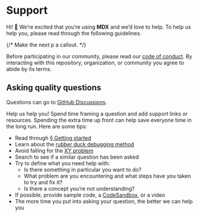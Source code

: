 # Support

Hi!
👋
We’re excited that you’re using **MDX** and we’d love to help.
To help us help you, please read through the following guidelines.

{/* Make the next p a callout. */}

Before participating in our community, please read our [code of conduct][coc].
By interacting with this repository, organization, or community you agree to
abide by its terms.

## Asking quality questions

Questions can go to [GitHub Discussions][chat].

Help us help you!
Spend time framing a question and add support links or resources.
Spending the extra time up front can help save everyone time in the long run.
Here are some tips:

*   Read through [§ Getting started](/getting-started)
*   Learn about the [rubber duck debugging method][rubberduck]
*   Avoid falling for the [XY problem][xy]
*   Search to see if a similar question has been asked
*   Try to define what you need help with:
    *   Is there something in particular you want to do?
    *   What problem are you encountering and what steps have you taken to try
        and fix it?
    *   Is there a concept you’re not understanding?
*   If possible, provide sample code, a [CodeSandbox](https://codesandbox.io),
    or a video
*   The more time you put into asking your question, the better we can help you

[coc]: https://github.com/mdx-js/.github/blob/master/code-of-conduct.md

[rubberduck]: https://rubberduckdebugging.com

[xy]: https://meta.stackexchange.com/questions/66377/what-is-the-xy-problem/66378#66378

[chat]: https://github.com/mdx-js/mdx/discussions
